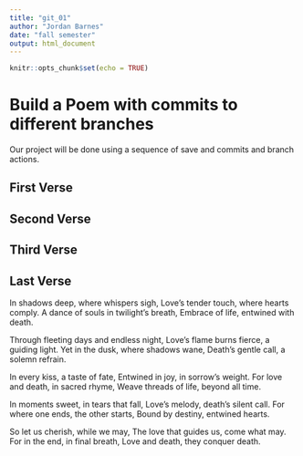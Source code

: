 ```yaml
---
title: "git_01"
author: "Jordan Barnes"
date: "fall semester"
output: html_document
---
```


```r
knitr::opts_chunk$set(echo = TRUE)
```
# Build a Poem with commits to different branches
Our project will be done using a sequence of save and commits and branch actions.
<!-- Do not modify or change any text in "!--" bracketed areas such as this --- these are instructions to
you, if you change any of this the git program will notice it and compromise your git merging strategy !-->

## First Verse 
<!--Put the first five lines of a poem by Lewis Carrol in this section!-->

## Second Verse
<!--Put the first five lines of a poem by Robert Frost here!-->

## Third Verse
<!--Put the first two verses of The Walrus and the Carpenter here!-->

## Last Verse
<!--Put a short poem you created using chatGPT of 20 to 30 lines,here!-->
In shadows deep, where whispers sigh,
Love's tender touch, where hearts comply.
A dance of souls in twilight's breath,
Embrace of life, entwined with death.

Through fleeting days and endless night,
Love's flame burns fierce, a guiding light.
Yet in the dusk, where shadows wane,
Death's gentle call, a solemn refrain.

In every kiss, a taste of fate,
Entwined in joy, in sorrow's weight.
For love and death, in sacred rhyme,
Weave threads of life, beyond all time.

In moments sweet, in tears that fall,
Love's melody, death's silent call.
For where one ends, the other starts,
Bound by destiny, entwined hearts.

So let us cherish, while we may,
The love that guides us, come what may.
For in the end, in final breath,
Love and death, they conquer death.